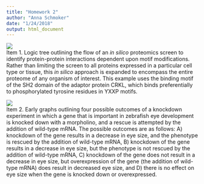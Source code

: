 ```yaml
---
title: "Homework 2"
author: "Anna Schmoker"
date: "1/24/2018"
output: html_document
---
```


![](Logic_Tree_screenshot.png)   
Item 1. Logic tree outlining the flow of an *in silico* proteomics screen to identify protein-protein interactions dependent upon motif modifications. Rather than limiting the screen to all proteins expressed in a particular cell type or tissue, this *in silico* approach is expanded to encompass the entire proteome of any organism of interest. This example uses the binding motif of the SH2 domain of the adaptor protein CRKL, which binds preferentially to phosphorylated tyrosine residues in YXXP motifs.   

![](Early_Graphs.png)   
Item 2. Early graphs outlining four possible outcomes of a knockdown experiment in which a gene that is important in zebrafish eye development is knocked down with a morpholino, and a rescue is attempted by the addition of wild-type mRNA. The possible outcomes are as follows: A) knockdown of the gene results in a decrease in eye size, and the phenotype is rescued by the addition of wild-type mRNA, B) knockdown of the gene results in a decrease in eye size, but the phenotype is not rescued by the addition of wild-type mRNA, C) knockdown of the gene does not result in a decrease in eye size, but overexpression of the gene (the addition of wild-type mRNA) does result in decreased eye size, and D) there is no effect on eye size when the gene is knocked down or overexpressed.